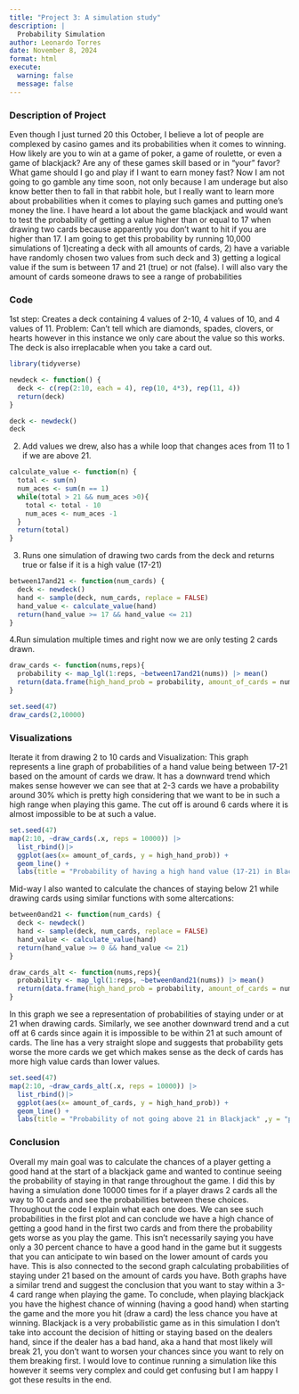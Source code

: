 ```yaml
---
title: "Project 3: A simulation study"
description: |
  Probability Simulation
author: Leonardo Torres
date: November 8, 2024
format: html
execute:
  warning: false
  message: false
---
```


### Description of Project

Even though I just turned 20 this October, I believe a lot of people are complexed by casino games and its probabilities when it comes to winning. How likely are you to win at a game of poker, a game of roulette, or even a game of blackjack? Are any of these games skill based or in "your" favor? What game should I go and play if I want to earn money fast? Now I am not going to go gamble any time soon, not only because I am underage but also know better then to fall in that rabbit hole, but I really want to learn more about probabilities when it comes to playing such games and putting one's money the line. I have heard a lot about the game blackjack and would want to test the probability of getting a value higher than or equal to 17 when drawing two cards because apparently you don't want to hit if you are higher than 17. I am going to get this probability by running 10,000 simulations of 1)creating a deck with all amounts of cards, 2) have a variable have randomly chosen two values from such deck and 3) getting a logical value if the sum is between 17 and 21 (true) or not (false). I will also vary the amount of cards someone draws to see a range of probabilities

### Code

1st step: Creates a deck containing 4 values of 2-10, 4 values of 10, and 4 values of 11. Problem: Can't tell which are diamonds, spades, clovers, or hearts however in this instance we only care about the value so this works. The deck is also irreplacable when you take a card out.

```r
library(tidyverse)

newdeck <- function() {
  deck <- c(rep(2:10, each = 4), rep(10, 4*3), rep(11, 4))  
  return(deck)
}

```

```r
deck <- newdeck()
deck
```

2.  Add values we drew, also has a while loop that changes aces from 11 to 1 if we are above 21.

```r
calculate_value <- function(n) {
  total <- sum(n)
  num_aces <- sum(n == 1)
  while(total > 21 && num_aces >0){
    total <- total - 10
    num_aces <- num_aces -1
  }
  return(total)
}
```

3.  Runs one simulation of drawing two cards from the deck and returns true or false if it is a high value (17-21)

```r
between17and21 <- function(num_cards) {
  deck <- newdeck()
  hand <- sample(deck, num_cards, replace = FALSE)
  hand_value <- calculate_value(hand)
  return(hand_value >= 17 && hand_value <= 21)
}
```

4.Run simulation multiple times and right now we are only testing 2 cards drawn.

```r
draw_cards <- function(nums,reps){
  probability <- map_lgl(1:reps, ~between17and21(nums)) |> mean()
  return(data.frame(high_hand_prob = probability, amount_of_cards = nums))
}

```

```r
set.seed(47)
draw_cards(2,10000)

```

### Visualizations

Iterate it from drawing 2 to 10 cards and Visualization: This graph represents a line graph of probabilities of a hand value being between 17-21 based on the amount of cards we draw. It has a downward trend which makes sense however we can see that at 2-3 cards we have a probability around 30% which is pretty high considering that we want to be in such a high range when playing this game. The cut off is around 6 cards where it is almost impossible to be at such a value.

```r
set.seed(47)
map(2:10, ~draw_cards(.x, reps = 10000)) |> 
  list_rbind()|>
  ggplot(aes(x= amount_of_cards, y = high_hand_prob)) +
  geom_line() +
  labs(title = "Probability of having a high hand value (17-21) in BlackJack" ,y = "probability of having a hand value of 17-21", x = "number of cards drawn")

```

Mid-way I also wanted to calculate the chances of staying below 21 while drawing cards using similar functions with some altercations:

```r
between0and21 <- function(num_cards) {
  deck <- newdeck()
  hand <- sample(deck, num_cards, replace = FALSE)
  hand_value <- calculate_value(hand)
  return(hand_value >= 0 && hand_value <= 21)
}
```

```r
draw_cards_alt <- function(nums,reps){
  probability <- map_lgl(1:reps, ~between0and21(nums)) |> mean()
  return(data.frame(high_hand_prob = probability, amount_of_cards = nums))
}

```

In this graph we see a representation of probabilities of staying under or at 21 when drawing cards. Similarly, we see another downward trend and a cut off at 6 cards since again it is impossible to be within 21 at such amount of cards. The line has a very straight slope and suggests that probability gets worse the more cards we get which makes sense as the deck of cards has more high value cards than lower values.

```r
set.seed(47)
map(2:10, ~draw_cards_alt(.x, reps = 10000)) |> 
  list_rbind()|>
  ggplot(aes(x= amount_of_cards, y = high_hand_prob)) +
  geom_line() +
  labs(title = "Probability of not going above 21 in Blackjack" ,y = "probability of having a hand value of 0-21", x = "number of cards drawn")

```

### Conclusion

Overall my main goal was to calculate the chances of a player getting a good hand at the start of a blackjack game and wanted to continue seeing the probability of staying in that range throughout the game. I did this by having a simulation done 10000 times for if a player draws 2 cards all the way to 10 cards and see the probabilities between these choices. Throughout the code I explain what each one does. We can see such probabilities in the first plot and can conclude we have a high chance of getting a good hand in the first two cards and from there the probability gets worse as you play the game. This isn't necessarily saying you have only a 30 percent chance to have a good hand in the game but it suggests that you can anticipate to win based on the lower amount of cards you have. This is also connected to the second graph calculating probabilities of staying under 21 based on the amount of cards you have. Both graphs have a similar trend and suggest the conclusion that you want to stay within a 3-4 card range when playing the game. To conclude, when playing blackjack you have the highest chance of winning (having a good hand) when starting the game and the more you hit (draw a card) the less chance you have at winning. Blackjack is a very probabilistic game as in this simulation I don't take into account the decision of hitting or staying based on the dealers hand, since if the dealer has a bad hand, aka a hand that most likely will break 21, you don't want to worsen your chances since you want to rely on them breaking first. I would love to continue running a simulation like this however it seems very complex and could get confusing but I am happy I got these results in the end.
